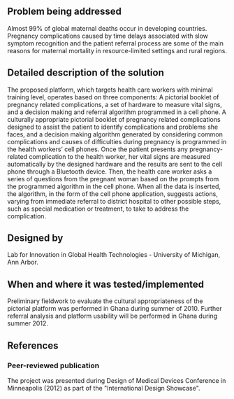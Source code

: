 {{Medical Device
|Health Topic=Maternal mortality
|Classification=Diagnosis
|Scope=Prototype
|Location=Africa, Asia, South America
|Image=Cellphone Platform Overview.jpg
|Image Caption=Overview of Cell phone based referral platform
}}
<!-- Please make sure to use the format provided below for consistency between all devices. -->
==Problem being addressed==
Almost 99% of global maternal deaths occur in developing countries. Pregnancy complications caused by time delays associated with slow symptom recognition and the patient referral process are some of the main reasons for maternal mortality in resource-limited settings and rural regions. 

==Detailed description of the solution==
The proposed platform, which targets health care workers with minimal training level, operates based on three components: A pictorial booklet of pregnancy related complications, a set of hardware to measure vital signs, and a decision making and referral algorithm programmed in a cell phone. A culturally appropriate pictorial booklet of pregnancy related complications designed to assist the patient to identify complications and problems she faces, and a decision making algorithm generated by considering common complications and causes of difficulties during pregnancy is programmed in the health workers’ cell phones. Once the patient presents any pregnancy-related complication to the health worker, her vital signs are measured automatically by the designed hardware and the results are sent to the cell phone through a Bluetooth device. Then, the health care worker asks a series of questions from the pregnant woman based on the prompts from the programmed algorithm in the cell phone. When all the data is inserted, the algorithm, in the form of the cell phone application, suggests actions, varying from immediate referral to district hospital to other possible steps, such as special medication or treatment, to take to address the complication.

==Designed by==
Lab for Innovation in Global Health Technologies - University of Michigan, Ann Arbor.  

==When and where it was tested/implemented ==
Preliminary fieldwork to evaluate the cultural appropriateness of the pictorial platform was performed in Ghana during summer of 2010. Further referral analysis and platform usability will be performed in Ghana during summer 2012. 


==References==
===Peer-reviewed publication===
The project was presented during Design of Medical Devices Conference in Minneapolis (2012) as part of the "International Design Showcase".